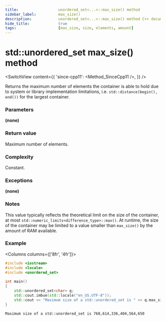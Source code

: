 ```yaml
---
title:					unordered_set<...>::max_size() method
sidebar_label:			max_size()
description:			unordered_set<...>::max_size() method C++ documentation
hide_title:				true
tags:					[max_size, size, elements, amount]
---
```



<!----------------- Codes ---------------------->

<!-- max_size() -->

# std::unordered_set max_size() method

<SwitchView content={{
    'since-cpp11': <Method_SinceCpp11 />,
    }} />

Returns the maximum number of elements the container is able to hold due to system or library implementation limitations, i.e. `std::distance(begin(), end())` for the largest container.

### Parameters

**(none)**

### Return value

Maximum number of elements.

### Complexity

Constant.

### Exceptions

**(none)**

### Notes

This value typically reflects the theoretical limit on the size of the container, at most `std::numeric_limits<difference_type>::max()`.
At runtime, the size of the container may be limited to a value smaller than `max_size()` by the amount of RAM available.

### Example

<Columns columns={['8fr', '4fr']}>
<div>

```cpp title='Main.cpp' showLineNumbers
#include <iostream>
#include <locale>
#include <unordered_set>
 
int main()
{
    std::unordered_set<char> q;
    std::cout.imbue(std::locale("en_US.UTF-8"));    
    std::cout << "Maximum size of a std::unordered_set is " << q.max_size() << '\n';
}
```

</div>
<div>

```plaintext title="Possible output"
Maximum size of a std::unordered_set is 768,614,336,404,564,650
```

</div>
</Columns>
